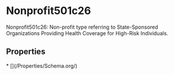 # Nonprofit501c26

Nonprofit501c26: Non-profit type referring to State-Sponsored Organizations Providing Health Coverage for High-Risk Individuals.

## Properties

<Grid>
* [](/Properties/Schema.org/)

</Grid>

